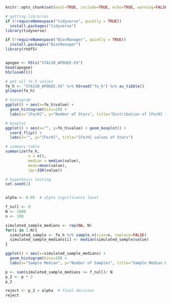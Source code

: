 ```{r, include=FALSE}
knitr::opts_chunk$set(eval=TRUE, include=TRUE, echo=TRUE, warning=FALSE, message=FALSE)
```

```{r}
# getting libraries
if (!requireNamespace("tidyverse", quietly = TRUE))
  install.packages("tidyverse")
library(tidyverse)

if (!requireNamespace("BiocManager", quietly = TRUE))
  install.packages("BiocManager")
library(rhdf5)


apogee <- h5ls("STA130_APOGEE.h5")
head(apogee)
h5closeAll()

# get all fe_h values
fe_h <- "STA130_APOGEE.h5" %>% h5read("fe_h") %>% as_tibble()
glimpse(fe_h)

# histogram
ggplot() + aes(x=fe_h$value) + 
  geom_histogram(bins=20) +
  labs(x="[Fe/H]", y="Number of Stars", title="Distribution of [Fe/H] in Stars")

# boxplot
ggplot() + aes(x="", y=fe_h$value) + geom_boxplot() +
  coord_flip() +
  labs(x="", y="[Fe/H]", title="[Fe/H] values of Stars")

# summary table
summarize(fe_h,
          n = n(),
          median = median(value),
          mean=mean(value),
          iqr=IQR(value))
```

```{r}
# hypothesis testing
set.seed(1)


alpha <- 0.05  # alpha significance level

f_null <- 0
N <- 1000
n <- 100

simulated_sample_medians <- rep(NA, N)
for(i in 1:N){
  simulated_sample <- fe_h %>% sample_n(size=n, replace=FALSE)
  simulated_sample_medians[i] <- median(simulated_sample$value)
}

ggplot() + aes(x=simulated_sample_medians) + 
  geom_histogram(bins=20) +
  labs(x="Sample Median", y="Number of Samples", title="Sample Median Distribution")

p <- sum(simulated_sample_medians >= f_null)/ N
p_2 <- p * 2
p_2

reject <- p_2 < alpha  # final decision
reject
```
